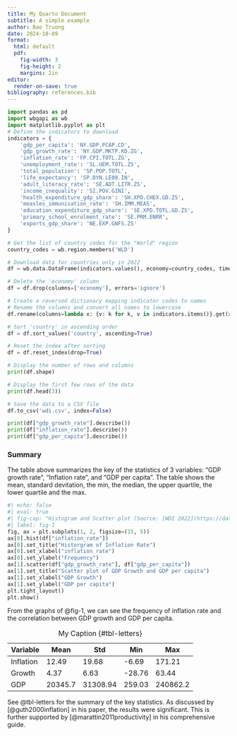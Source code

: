 ---
title: My Quarto Document
subtitle: A simple example
author: Bao Truong
date: 2024-10-09
format: 
  html: default
  pdf: 
    fig-width: 3
    fig-height: 2  
    margins: 2in 
editor:
  render-on-save: true
bibliography: references.bib
---
```{python}
import pandas as pd
import wbgapi as wb
import matplotlib.pyplot as plt
# Define the indicators to download
indicators = {
    'gdp_per_capita': 'NY.GDP.PCAP.CD',
    'gdp_growth_rate': 'NY.GDP.MKTP.KD.ZG',
    'inflation_rate': 'FP.CPI.TOTL.ZG',
    'unemployment_rate': 'SL.UEM.TOTL.ZS',
    'total_population': 'SP.POP.TOTL',
    'life_expectancy': 'SP.DYN.LE00.IN',
    'adult_literacy_rate': 'SE.ADT.LITR.ZS',
    'income_inequality': 'SI.POV.GINI',
    'health_expenditure_gdp_share': 'SH.XPD.CHEX.GD.ZS',
    'measles_immunisation_rate': 'SH.IMM.MEAS',
    'education_expenditure_gdp_share': 'SE.XPD.TOTL.GD.ZS',
    'primary_school_enrolment_rate': 'SE.PRM.ENRR',
    'exports_gdp_share': 'NE.EXP.GNFS.ZS'
}

# Get the list of country codes for the "World" region
country_codes = wb.region.members('WLD')

# Download data for countries only in 2022
df = wb.data.DataFrame(indicators.values(), economy=country_codes, time=2022, skipBlanks=True, labels=True).reset_index()

# Delete the 'economy' column
df = df.drop(columns=['economy'], errors='ignore')

# Create a reversed dictionary mapping indicator codes to names
# Rename the columns and convert all names to lowercase
df.rename(columns=lambda x: {v: k for k, v in indicators.items()}.get(x, x).lower(), inplace=True)

# Sort 'country' in ascending order
df = df.sort_values('country', ascending=True)

# Reset the index after sorting
df = df.reset_index(drop=True)

# Display the number of rows and columns
print(df.shape)

# Display the first few rows of the data
print(df.head(3))

# Save the data to a CSV file
df.to_csv('wdi.csv', index=False)

```
```{python}
print(df["gdp_growth_rate"].describe())
print(df["inflation_rate"].describe())
print(df["gdp_per_capita"].describe())
```

### Summary
The table above summarizes the key of the statistics of 3 variables: "GDP growth rate", "Inflation rate", and "GDP per capita".
The table shows the mean, standard devitation, the min, the median, the upper quartile, the lower quartile and the max.
```{python}
#| echo: false
#| eval: true
#| fig-cap: "Histogram and Scatter plot (Source: [WDI 2022](https://databank.worldbank.org/source/world-development-indicators))"
#| label: fig-1
fig, ax = plt.subplots(1, 2, figsize=(15, 5))
ax[0].hist(df["inflation_rate"])
ax[0].set_title("Historgram of Inflation Rate")
ax[0].set_xlabel("inflation rate")
ax[0].set_ylabel("Frequency")
ax[1].scatter(df["gdp_growth_rate"], df["gdp_per_capita"])
ax[1].set_title("Scatter plot of GDP Growth and GDP per capita")
ax[1].set_xlabel("GDP Growth")
ax[1].set_ylabel("GDP per capita")
plt.tight_layout()
plt.show()
```


From the graphs of @fig-1, we can see the frequency of inflation rate and the correlation between GDP growth and GDP per capita.

| Variable | Mean   | Std  | Min   | Max  |
|----------|--------|------|-------|------|
| Inflation|12.49   |19.68 |-6.69  |171.21|
| Growth   | 4.37   | 6.63 |-28.76 |63.44 |
| GDP      |20345.7 |31308.94|259.03|240862.2|

: My Caption {#tbl-letters}

See @tbl-letters for the summary of the key statistics. As discussed by [@guth2000inflation] in his paper, the results were significant. This is further supported by [@marattin2011productivity] in his comprehensive guide.